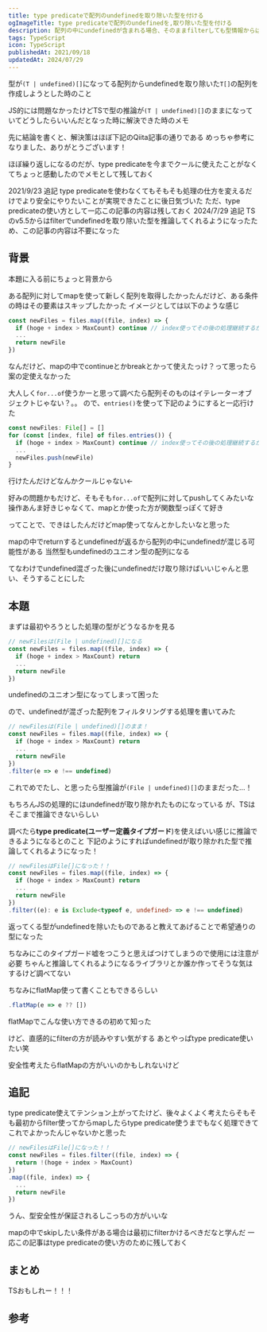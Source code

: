 ```yaml
---
title: type predicateで配列のundefinedを取り除いた型を付ける
ogImageTitle: type predicateで配列のundefinedを,取り除いた型を付ける
description: 配列の中にundefinedが含まれる場合、そのままfilterしても型情報からはundefinedが取り除かれない。これをtype predicateを使ってundefinedを取り除いた型を付ける方法を記載。
tags: TypeScript
icon: TypeScript
publishedAt: 2021/09/18
updatedAt: 2024/07/29
---
```


型が`(T | undefined)[]`になってる配列からundefinedを取り除いた`T[]`の配列を作成しようとした時のこと

JS的には問題なかったけどTSで型の推論が`(T | undefined)[]`のままになっていてどうしたらいいんだとなった時に解決できた時のメモ

先に結論を書くと、解決策はほぼ下記のQiita記事の通りである
めっちゃ参考になりました、ありがとうございます！

<EmbedLink url="https://qiita.com/suin/items/cda9af4f4f1c53c05c6f" />

ほぼ繰り返しになるのだが、type predicateを今までクールに使えたことがなくてちょっと感動したのでメモとして残しておく

<Message>
2021/9/23 追記
type predicateを使わなくてもそもそも処理の仕方を変えるだけでより安全にやりたいことが実現できたことに後日気づいた
ただ、type predicateの使い方として一応この記事の内容は残しておく
</Message>

<Message type="alert">
2024/7/29 追記
TSのv5.5からはfilterでundefinedを取り除いた型を推論してくれるようになったため、この記事の内容は不要になった
</Message>


## 背景

本題に入る前にちょっと背景から

ある配列に対してmapを使って新しく配列を取得したかったんだけど、ある条件の時はその要素はスキップしたかった
イメージとしては以下のような感じ

```ts
const newFiles = files.map((file, index) => {
  if (hoge + index > MaxCount) continue // index使ってその後の処理継続するかどうかを決める
  ...
  return newFile
})
```

なんだけど、mapの中でcontinueとかbreakとかって使えたっけ？って思ったら案の定使えなかった

大人しく`for...of`使うかーと思って調べたら配列そのものはイテレーターオブジェクトじゃない？。。
ので、`entries()`を使って下記のようにすると一応行けた

```ts
const newFiles: File[] = []
for (const [index, file] of files.entries()) {
  if (hoge + index > MaxCount) continue // index使ってその後の処理継続するかどうかを決める
  ...
  newFiles.push(newFile)
}
```

行けたんだけどなんかクールじゃない←

好みの問題かもだけど、そもそも`for...of`で配列に対してpushしてくみたいな操作あんま好きじゃなくて、mapとか使った方が関数型っぽくて好き

ってことで、できはしたんだけどmap使ってなんとかしたいなと思った

mapの中でreturnするとundefinedが返るから配列の中にundefinedが混じる可能性がある
当然型もundefinedのユニオン型の配列になる

てなわけでundefined混ざった後にundefinedだけ取り除けばいいじゃんと思い、そうすることにした

## 本題

まずは最初やろうとした処理の型がどうなるかを見る

```ts {1}
// newFilesは(File | undefined)[]になる
const newFiles = files.map((file, index) => {
  if (hoge + index > MaxCount) return
  ...
  return newFile
})
```

undefinedのユニオン型になってしまって困った

ので、undefinedが混ざった配列をフィルタリングする処理を書いてみた

```ts {1,7}
// newFilesは(File | undefined)[]のまま！
const newFiles = files.map((file, index) => {
  if (hoge + index > MaxCount) return
  ...
  return newFile
})
.filter(e => e !== undefined)
```

これでめでたし、と思ったら型推論が`(File | undefined)[]`のままだった…！

もちろんJSの処理的にはundefinedが取り除かれたものになっている
が、TSはそこまで推論できないらしい

調べたら**type predicate(ユーザー定義タイプガード**)を使えばいい感じに推論できるようになるとのこと
下記のようにすればundefinedが取り除かれた型で推論してくれるようになった！

```ts {1,7}
// newFilesはFile[]になった！！
const newFiles = files.map((file, index) => {
  if (hoge + index > MaxCount) return
  ...
  return newFile
})
.filter((e): e is Exclude<typeof e, undefined> => e !== undefined)
```

返ってくる型がundefinedを除いたものであると教えてあげることで希望通りの型になった

ちなみにこのタイプガード嘘をつこうと思えばつけてしまうので使用には注意が必要
ちゃんと推論してくれるようになるライブラリとか誰か作ってそうな気はするけど調べてない

ちなみにflatMap使って書くこともできるらしい

```ts
.flatMap(e => e ?? [])
```

flatMapでこんな使い方できるの初めて知った

けど、直感的にfilterの方が読みやすい気がする
あとやっぱtype predicate使いたい笑

安全性考えたらflatMapの方がいいのかもしれないけど

## 追記

type predicate使えてテンション上がってたけど、後々よくよく考えたらそもそも最初からfilter使ってからmapしたらtype predicate使うまでもなく処理できてこれでよかったんじゃないかと思った

```ts
// newFilesはFile[]になった！！
const newFiles = files.filter((file, index) => {
  return !(hoge + index > MaxCount)
})
.map((file, index) => {
  ...
  return newFile
})
```

うん、型安全性が保証されるしこっちの方がいいな

mapの中でskipしたい条件がある場合は最初にfilterかけるべきだなと学んだ
一応この記事はtype predicateの使い方のために残しておく

## まとめ

TSおもしれー！！！

## 参考

<EmbedLink url="https://qiita.com/suin/items/cda9af4f4f1c53c05c6f" />

<EmbedLink url="https://developer.mozilla.org/ja/docs/Web/JavaScript/Reference/Global_Objects/Array/entries" />

<EmbedLink url="https://www.typescriptlang.org/docs/handbook/2/narrowing.html#using-type-predicates" />
